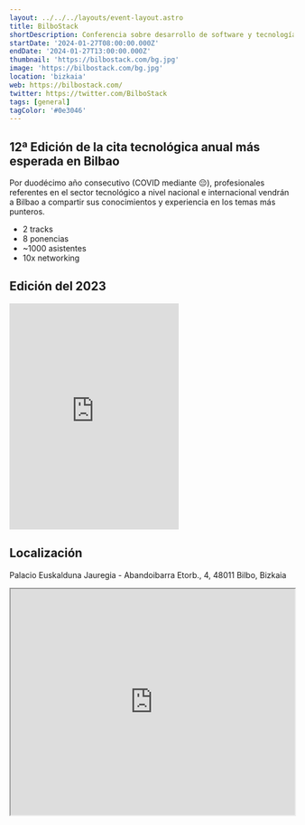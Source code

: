 ```yaml
---
layout: ../../../layouts/event-layout.astro
title: BilboStack
shortDescription: Conferencia sobre desarrollo de software y tecnología en general, en el centro del planeta, en Bilbao
startDate: '2024-01-27T08:00:00.000Z'
endDate: '2024-01-27T13:00:00.000Z'
thumbnail: 'https://bilbostack.com/bg.jpg'
image: 'https://bilbostack.com/bg.jpg'
location: 'bizkaia'
web: https://bilbostack.com/
twitter: https://twitter.com/BilboStack
tags: [general]
tagColor: '#0e3046'
---
```


## 12ª Edición de la cita tecnológica anual más esperada en Bilbao

Por duodécimo año consecutivo (COVID mediante 😔), profesionales referentes en el sector tecnológico a nivel nacional e internacional vendrán a Bilbao a compartir sus conocimientos y experiencia en los temas más punteros.

- 2 tracks
- 8 ponencias
- ~1000 asistentes
- 10x networking

## Edición del 2023

<iframe
  className="mt-4 w-full"
  height="400"
  src="https://www.youtube.com/embed/B4BqBVcccOo"
  title=""
  frameborder="0"
  allow="accelerometer; autoplay; clipboard-write; encrypted-media; gyroscope; picture-in-picture"
  allowfullscreen
></iframe>

## Localización

Palacio Euskalduna Jauregia - Abandoibarra Etorb., 4, 48011 Bilbo, Bizkaia

<iframe
  style="width: 100%; height: 400px;"
  height="400"
  allowfullscreen=""
  loading="lazy"
  referrerpolicy="no-referrer-when-downgrade"
  src="https://www.google.com/maps/embed?pb=!1m18!1m12!1m3!1d2905.255497835498!2d-2.947592084396059!3d43.26702288533392!2m3!1f0!2f0!3f0!3m2!1i1024!2i768!4f13.1!3m3!1m2!1s0x0%3A0x0!2zNDPCsDE2JzAxLjMiTiAywrA1Nic0My41Ilc!5e0!3m2!1ses!2ses!4v1543099024128"
  aria-label="Palacio Euskalduna Jauregia - Abandoibarra Etorb., 4, 48011 Bilbo, Bizkaia"
></iframe>
